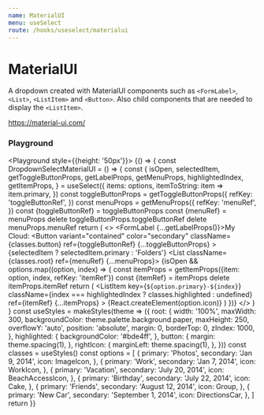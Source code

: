 ```yaml
---
name: MaterialUI
menu: useSelect
route: /hooks/useselect/materialui
---
```




# MaterialUI

A dropdown created with MaterialUI components such as `<FormLabel>`, `<List>`, `<ListItem>` and `<Button>`. Also child components
that are needed to display the `<ListItem>`.

https://material-ui.com/

### Playground

<Playground style={{height: '50px'}}>
  {() => {
    const DropdownSelectMaterialUI = () => {
      const {
        isOpen,
        selectedItem,
        getToggleButtonProps,
        getLabelProps,
        getMenuProps,
        highlightedIndex,
        getItemProps,
      } = useSelect({
        items: options,
        itemToString: item => item.primary,
      })
      const toggleButtonProps = getToggleButtonProps({
        refKey: 'toggleButtonRef',
      })
      const menuProps = getMenuProps({
        refKey: 'menuRef',
      })
      const {toggleButtonRef} = toggleButtonProps
      const {menuRef} = menuProps
      delete toggleButtonProps.toggleButtonRef
      delete menuProps.menuRef
      return (
        <>
          <FormLabel {...getLabelProps()}>My Cloud:</FormLabel>
          <Button
            variant="contained"
            color="secondary"
            className={classes.button}
            ref={toggleButtonRef}
            {...toggleButtonProps}
          >
            {selectedItem ? selectedItem.primary : 'Folders'}
            <ExpandMoreIcon className={classes.rightIcon} />
          </Button>
          <List className={classes.root} ref={menuRef} {...menuProps}>
            {isOpen && options.map((option, index) => {
              const itemProps = getItemProps({item: option, index, refKey: 'itemRef'})
              const {itemRef} = itemProps
              delete itemProps.itemRef
              return (
                <ListItem 
                  key={`${option.primary}-${index}`} 
                  className={index === highlightedIndex ? classes.highlighted : undefined} 
                  ref={itemRef} 
                  {...itemProps}
                >
                  <ListItemAvatar>
                    <Avatar>
                      {React.createElement(option.icon)}
                    </Avatar>
                  </ListItemAvatar>
                  <ListItemText primary={option.primary} secondary={option.secondary} />
                </ListItem>
              )
            })}
          </List>
        </>
      )
    }
    const useStyles = makeStyles(theme => ({
      root: {
        width: '100%',
        maxWidth: 300,
        backgroundColor: theme.palette.background.paper,
        maxHeight: 250,
        overflowY: 'auto',
        position: 'absolute',
        margin: 0,
        borderTop: 0,
        zIndex: 1000,
      },
      highlighted: {
        backgroundColor: '#bde4ff',
      },
      button: {
        margin: theme.spacing(1),
      },
      rightIcon: {
        marginLeft: theme.spacing(1),
      },
    }))
    const classes = useStyles()
    const options = [
      {
        primary: 'Photos',
        secondary: 'Jan 9, 2014',
        icon: ImageIcon,
      },
      {
        primary: 'Work',
        secondary: 'Jan 7, 2014',
        icon: WorkIcon,
      },
      {
        primary: 'Vacation',
        secondary: 'July 20, 2014',
        icon: BeachAccessIcon,
      },
      {
        primary: 'Birthday',
        secondary: 'July 22, 2014',
        icon: Cake,
      },
      {
        primary: 'Friends',
        secondary: 'August 12, 2014',
        icon: Group,
      },
      {
        primary: 'New Car',
        secondary: 'September 1, 2014',
        icon: DirectionsCar,
      },
    ]
    return <DropdownSelectMaterialUI />
}}

</Playground>
